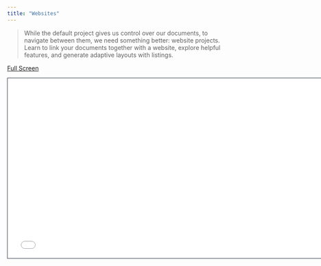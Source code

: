 ```yaml
---
title: "Websites"
---
```


> While the default project gives us control over our documents, to navigate between them, we need something better: website projects. Learn to link your documents together with a website, explore helpful features, and generate adaptive layouts with listings.

[Full Screen](slides.qmd)

```{=html}
<iframe class="slide-deck" src="slides.html" height="420" width="750" style="border: 1px solid #2e3846;"></iframe>
```
